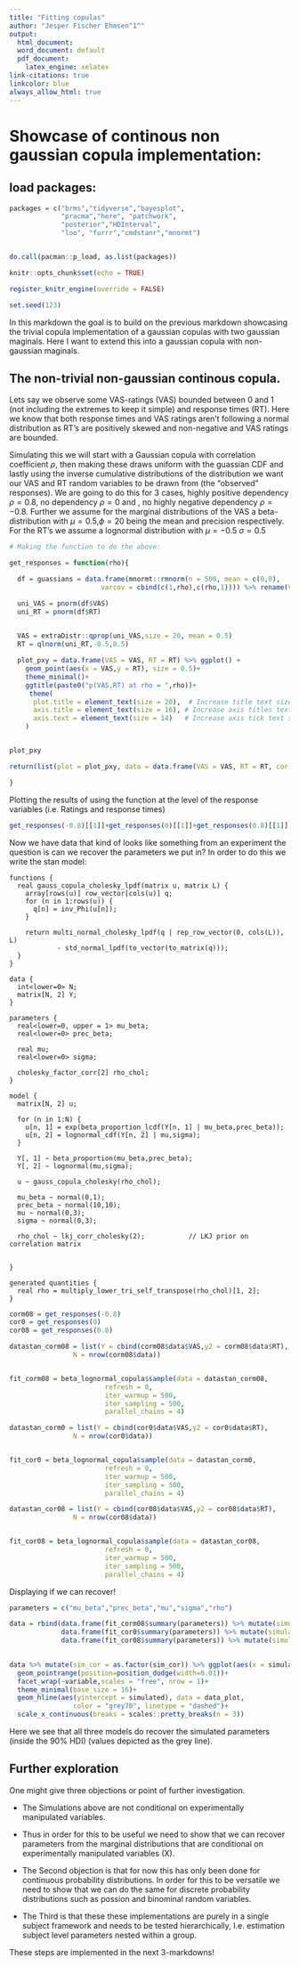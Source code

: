 ```yaml
---
title: "Fitting copulas"
author: "Jesper Fischer Ehmsen^1^"
output:
  html_document:
  word_document: default
  pdf_document:
    latex_engine: xelatex
link-citations: true
linkcolor: blue
always_allow_html: true
---
```


# Showcase of continous non gaussian copula implementation:

## load packages:
```r
packages = c("brms","tidyverse","bayesplot",
             "pracma","here", "patchwork",
             "posterior","HDInterval",
             "loo", "furrr","cmdstanr","mnormt")


do.call(pacman::p_load, as.list(packages))

knitr::opts_chunk$set(echo = TRUE)

register_knitr_engine(override = FALSE)

set.seed(123)
```

In this markdown the goal is to build on the previous markdown showcasing the trivial copula implementation of a gaussian copulas with two gaussian maginals. Here I want to extend this into a gaussian copula with non-gaussian maginals.


## The non-trivial non-gaussian continous copula.

Lets say we observe some VAS-ratings (VAS) bounded between 0 and 1 (not including the extremes to keep it simple) and response times (RT). Here we know that both response times and VAS ratings aren't following a normal distribution as RT's are positively skewed and non-negative and VAS ratings are bounded. 

Simulating this we will start with a Gaussian copula with correlation coefficient $\rho$, then making these draws uniform with the guassian CDF and lastly using the inverse cumulative distributions of the distribution we want our VAS and RT random variables to be drawn from (the "observed" responses). 
We are going to do this for 3 cases, highly positive dependency $\rho = 0.8$, no dependency $\rho = 0$ and , no highly negative dependency $\rho = -0.8$. Further we assume for the marginal distributions of the VAS a beta-distribution with $\mu = 0.5$,$\phi = 20$ being the mean and precision respectively. 
For the RT's we assume a lognormal distribution with $\mu = -0.5$ $\sigma = 0.5$


```r
# Making the function to do the above:

get_responses = function(rho){

  df = guassians = data.frame(mnormt::rmnorm(n = 500, mean = c(0,0),
                       varcov = cbind(c(1,rho),c(rho,1)))) %>% rename(VAS = X1, RT = X2)

  uni_VAS = pnorm(df$VAS)
  uni_RT = pnorm(df$RT)

  
  VAS = extraDistr::qprop(uni_VAS,size = 20, mean = 0.5)
  RT = qlnorm(uni_RT,-0.5,0.5)

  plot_pxy = data.frame(VAS = VAS, RT = RT) %>% ggplot() + 
    geom_point(aes(x = VAS,y = RT), size = 0.5)+
    theme_minimal()+
    ggtitle(paste0("p(VAS,RT) at rho = ",rho))+
     theme(
      plot.title = element_text(size = 20),  # Increase title text size
      axis.title = element_text(size = 16), # Increase axis titles text size
      axis.text = element_text(size = 14)   # Increase axis tick text size
    )


plot_pxy

return(list(plot = plot_pxy, data = data.frame(VAS = VAS, RT = RT, cor = rho)))

}

```


Plotting the results of using the function at the level of the response variables (i.e. Ratings and response times)

```r
get_responses(-0.8)[[1]]+get_responses(0)[[1]]+get_responses(0.8)[[1]]
```

Now we have data that kind of looks like something from an experiment the question is can we recover the parameters we put in? 
In order to do this we write the stan model:


```cmdstan
functions {
  real gauss_copula_cholesky_lpdf(matrix u, matrix L) {
    array[rows(u)] row_vector[cols(u)] q;
    for (n in 1:rows(u)) {
      q[n] = inv_Phi(u[n]);
    }

    return multi_normal_cholesky_lpdf(q | rep_row_vector(0, cols(L)), L)
            - std_normal_lpdf(to_vector(to_matrix(q)));
  }
}

data {
  int<lower=0> N;
  matrix[N, 2] Y;
}

parameters {
  real<lower=0, upper = 1> mu_beta;
  real<lower=0> prec_beta;
  
  real mu;
  real<lower=0> sigma;
  
  cholesky_factor_corr[2] rho_chol;
}

model {
  matrix[N, 2] u;

  for (n in 1:N) {
    u[n, 1] = exp(beta_proportion_lcdf(Y[n, 1] | mu_beta,prec_beta));
    u[n, 2] = lognormal_cdf(Y[n, 2] | mu,sigma);
  }

  Y[, 1] ~ beta_proportion(mu_beta,prec_beta);
  Y[, 2] ~ lognormal(mu,sigma);

  u ~ gauss_copula_cholesky(rho_chol);
  
  mu_beta ~ normal(0,1);
  prec_beta ~ normal(10,10);
  mu ~ normal(0,3);
  sigma ~ normal(0,3);
  
  rho_chol ~ lkj_corr_cholesky(2);           // LKJ prior on correlation matrix

  
}

generated quantities {
  real rho = multiply_lower_tri_self_transpose(rho_chol)[1, 2];
}
```


```r
corm08 = get_responses(-0.8)
cor0 = get_responses(0)
cor08 = get_responses(0.8)

datastan_corm08 = list(Y = cbind(corm08$data$VAS,y2 = corm08$data$RT),
                N = nrow(corm08$data))


fit_corm08 = beta_lognormal_copula$sample(data = datastan_corm08,
                        refresh = 0,
                        iter_warmup = 500,
                        iter_sampling = 500,
                        parallel_chains = 4)

datastan_corm0 = list(Y = cbind(cor0$data$VAS,y2 = cor0$data$RT),
                N = nrow(cor0$data))


fit_cor0 = beta_lognormal_copula$sample(data = datastan_corm0,
                        refresh = 0,
                        iter_warmup = 500,
                        iter_sampling = 500,
                        parallel_chains = 4)

datastan_cor08 = list(Y = cbind(cor08$data$VAS,y2 = cor08$data$RT),
                N = nrow(cor08$data))


fit_cor08 = beta_lognormal_copula$sample(data = datastan_cor08,
                        refresh = 0,
                        iter_warmup = 500,
                        iter_sampling = 500,
                        parallel_chains = 4)


```

Displaying if we can recover!

```r
parameters = c("mu_beta","prec_beta","mu","sigma","rho")

data = rbind(data.frame(fit_corm08$summary(parameters)) %>% mutate(simulated = c(0.5,20,-0.5,0.5,-0.8), sim_cor = -0.8),
             data.frame(fit_cor0$summary(parameters)) %>% mutate(simulated = c(0.5,20,-0.5,0.5,0), sim_cor = 0),
             data.frame(fit_cor08$summary(parameters)) %>% mutate(simulated = c(0.5,20,-0.5,0.5,0.8), sim_cor = 0.8))
      

data %>% mutate(sim_cor = as.factor(sim_cor)) %>% ggplot(aes(x = simulated, y = mean, ymin = q5, ymax = q95, col = sim_cor))+
  geom_pointrange(position=position_dodge(width=0.01))+
  facet_wrap(~variable,scales = "free", nrow = 1)+
  theme_minimal(base_size = 16)+
  geom_hline(aes(yintercept = simulated), data = data_plot,
                color = "grey70", linetype = "dashed")+
  scale_x_continuous(breaks = scales::pretty_breaks(n = 3))
```

Here we see that all three models do recover the simulated parameters (inside the 90% HDI) (values depicted as the grey line).

## Further exploration

One might give three objections or point of further investigation. 

- The Simulations above are not conditional on experimentally manipulated variables. 
* Thus in order for this to be useful we need to show that we can recover parameters from the marginal distributions that are conditional on experimentally manipulated variables (X). 

- The Second objection is that for now this has only been done for continuous probability distributions. In order for this to be versatile we need to show that we can do the same for discrete probability distributions such as possion and binominal random variables.

- The Third is that these these implementations are purely in a single subject framework and needs to be tested hierarchically, I.e. estimation subject level parameters nested within a group. 

These steps are implemented in the next 3-markdowns!

